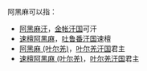 阿黑麻可以指：
*[[阿黑麻汗|阿黑麻汗]]，[[金帐汗国|金帐汗国]]可汗
*[[速檀阿黑麻|速檀阿黑麻]]，[[吐鲁番汗国|吐鲁番汗国]]速檀
*[[阿黑麻_(叶尔羌)|阿黑麻 (叶尔羌)]]，[[叶尔羌汗国|叶尔羌汗国]]君主
*[[速檀阿黑麻_(叶尔羌)|速檀阿黑麻 (叶尔羌)]]，[[叶尔羌汗国|叶尔羌汗国]]君主
{{disambig|Cat=三字人名消歧義}}